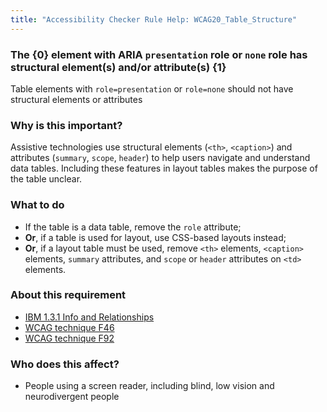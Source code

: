 ```yaml
---
title: "Accessibility Checker Rule Help: WCAG20_Table_Structure"
---
```


<div className="toolHelp">
<Row>
<Column colLg={16} colMd={8} colSm={4} className="toolHead">

### The {0} element with ARIA `presentation` role or `none` role has structural element(s) and/or attribute(s) {1}

<div id="locLevel"></div>

Table elements with `role=presentation` or `role=none` should not have structural elements or attributes

</Column>
</Row>
<Row>
<Column colLg={11} colMd={5} colSm={4} className="toolMain">

### Why is this important?

Assistive technologies use structural elements (`<th>`, `<caption>`) and attributes (`summary`, `scope`, `header`) to help users navigate and understand data tables. Including these features in layout tables makes the purpose of the table unclear.

<div id="locSnippet"></div>

### What to do

 * If the table is a data table, remove the `role` attribute;
 * **Or**, if a table is used for layout, use CSS-based layouts instead;
 * **Or**, if a layout table must be used, remove `<th>` elements, `<caption>` elements, `summary` attributes, and `scope` or `header` attributes on `<td>` elements.

</Column>
<Column colLg={5} colMd={3} colSm={4} className="toolLeft">

### About this requirement

* [IBM 1.3.1 Info and Relationships](https://www.ibm.com/able/requirements/requirements/#1_3_1)
* [WCAG technique F46](https://www.w3.org/WAI/WCAG21/Techniques/failures/F46.html)
* [WCAG technique F92](https://www.w3.org/WAI/WCAG21/Techniques/failures/F92.html)

### Who does this affect?

* People using a screen reader, including blind, low vision and neurodivergent people

</Column>
</Row>
</div>

